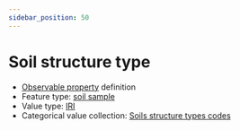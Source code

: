 ```yaml
---
sidebar_position: 50
---
```



# Soil structure type

- [Observable property](/viewers/dawe-vocabs?uri=https://linked.data.gov.au/def/nrm/5b4dc0ad-3b4d-47d2-a775-7b405b4ff570) definition
- Feature type: [soil sample](http://linked.data.gov.au/def/tern-cv/06461021-a6c2-4175-9651-23653c2b9116)
- Value type: [IRI](https://w3id.org/tern/ontologies/tern/IRI)
- Categorical value collection: [Soils structure types codes](/viewers/dawe-vocabs?uri=https://linked.data.gov.au/def/nrm/ba792941-7941-43c8-b992-b7f54dddf14c)

<Example protocolModule="soil-pit-characterization" observableProperty="https://linked.data.gov.au/def/nrm/5b4dc0ad-3b4d-47d2-a775-7b405b4ff570" />
